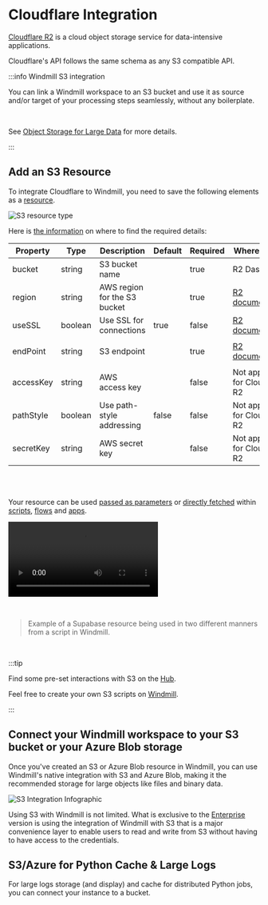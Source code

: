 
# Cloudflare Integration

[Cloudflare R2](https://www.cloudflare.com/products/r2/) is a cloud object storage service for data-intensive applications.

Cloudflare's API follows the same schema as any S3 compatible API.

:::info Windmill S3 integration

You can link a Windmill workspace to an S3 bucket and use it as source and/or target of your processing steps seamlessly, without any boilerplate.

<br/>

See [Object Storage for Large Data](../core_concepts/11_persistent_storage/large_data_files.mdx) for more details.

:::

## Add an S3 Resource

To integrate Cloudflare to Windmill, you need to save the following elements as a [resource](../core_concepts/3_resources_and_types/index.mdx).

![S3 resource type](../assets/integrations/add-s3.png.webp)

Here is [the information](https://developers.cloudflare.com/r2/api/s3/api/) on where to find the required details:

| Property  | Type    | Description                  | Default | Required | Where to Find                                                        | Additional Details                                                                       |
| --------- | ------- | ---------------------------- | ------- | -------- | -------------------------------------------------------------------- | ---------------------------------------------------------------------------------------- |
| bucket    | string  | S3 bucket name               |         | true     | R2 Dashboard                                                         | Name of the S3 bucket to access                                                          |
| region    | string  | AWS region for the S3 bucket |         | true     | [R2 documentation](https://developers.cloudflare.com/r2/api/s3/api/) | The region is specific to R2 and is set when creating the bucket                         |
| useSSL    | boolean | Use SSL for connections      | true    | false    | [R2 documentation](https://developers.cloudflare.com/r2/api/s3/api/) | SSL/TLS is required for Cloudflare R2                                                    |
| endPoint  | string  | S3 endpoint                  |         | true     | [R2 documentation](https://developers.cloudflare.com/r2/api/s3/api/) | Endpoint URL will be in the format `https://[bucket-id].r2.storage.cloud.cloudflare.com` |
| accessKey | string  | AWS access key               |         | false    | Not applicable for Cloudflare R2                                     | Access key ID is not required for R2                                                     |
| pathStyle | boolean | Use path-style addressing    | false   | false    | Not applicable for Cloudflare R2                                     | Virtual-hosted-style URLs are always used in R2                                          |
| secretKey | string  | AWS secret key               |         | false    | Not applicable for Cloudflare R2                                     | Secret access key is not required for R2                                                 |

<br/><br/>

Your resource can be used [passed as parameters](../core_concepts/3_resources_and_types/index.mdx#passing-resources-as-parameters-to-scripts-preferred) or [directly fetched](../core_concepts/3_resources_and_types/index.mdx#fetching-them-from-within-a-script-by-using-the-wmill-client-in-the-respective-language) within [scripts](../script_editor/index.mdx), [flows](../flows/1_flow_editor.mdx) and [apps](../apps/0_app_editor/index.mdx).

<video
	className="border-2 rounded-lg object-cover w-full h-full dark:border-gray-800"
	controls
	src="/videos/add_resources_variables.mp4"
/>

<br/>

> Example of a Supabase resource being used in two different manners from a script in Windmill.

<br/>

:::tip

Find some pre-set interactions with S3 on the [Hub](https://hub.windmill.dev/integrations/s3).

Feel free to create your own S3 scripts on [Windmill](../getting_started/00_how_to_use_windmill/index.mdx).

:::

## Connect your Windmill workspace to your S3 bucket or your Azure Blob storage

Once you've created an S3 or Azure Blob resource in Windmill, you can use Windmill's native integration with S3 and Azure Blob, making it the recommended storage for large objects like files and binary data.

![S3 Integration Infographic](../core_concepts/11_persistent_storage/s3_infographics.png "S3 Integration Infographic")

Using S3 with Windmill is not limited. What is exclusive to the [Enterprise](/pricing) version is using the integration of Windmill with S3 that is a major convenience layer to enable users to read and write from S3 without having to have access to the credentials.

<div className="grid grid-cols-2 gap-6 mb-4">
	<DocCard
		title="Object Storage for Large Data: S3, R2, MinIO, Azure Blob"
		description="Windmill comes with a native integration with S3 and Azure Blob, making it the recommended storage for large objects like files and binary data."
		href="/docs/core_concepts/persistent_storage/large_data_files"
	/>
</div>

## S3/Azure for Python Cache & Large Logs

For large logs storage (and display) and cache for distributed Python jobs, you can connect your instance to a bucket.

<div className="grid grid-cols-2 gap-6 mb-4">
	<DocCard
		title="S3/Azure for Python Cache & Large Logs"
		description="For large logs storage and cache for distributed Python jobs, you can connect your instance to a bucket."
		href="/docs/core_concepts/jobs#s3azure-for-python-cache--large-logs"
	/>
</div>